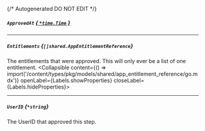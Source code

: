 {/* Autogenerated DO NOT EDIT  */}

##### `ApprovedAt` [*{ `*time.Time` }*](https://pkg.go.dev/time#Time)

---
##### `Entitlements` *{`[]shared.AppEntitlementReference`}*
The entitlements that were approved. This will only ever be a list of one entitlement.
<Collapsible content={() => import('/content/types/pkg/models/shared/app_entitlement_reference/go.mdx')} openLabel={Labels.showProperties} closeLabel={Labels.hideProperties}>
</Collapsible>

---
##### `UserID` *{`*string`}*
The UserID that approved this step.


